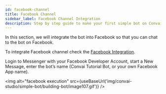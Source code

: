 ```yaml
---
id: facebook-channel
title: Facebook Channel
sidebar_label: Facebook Channel Integration
description: Step by step guide to make your first simple bot on Convai Studio
---
```



In this section, we will integrate the bot into Facebook so that you can chat to the bot on Facebook. 

To integrate Facebook channel check the [Facebook Integration](/convai-studio/integrations/channels/facebook).


Login to Messenger with your Facebook Developer Account, start a New Message, enter the bot’s name (Convai Tutorial Bot, or your own Facebook App name).

<img alt="facebook execution" src={useBaseUrl('img/convai-studio/simple-bot/building-bot/image107.gif')} />
